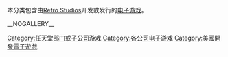 本分类包含由[[Retro_Studios|Retro Studios]]开发或发行的[[电子游戏|电子游戏]]。

{{DEFAULTSORT:Retro Studios}}
[[Category:任天堂部门或子公司游戏|Category:任天堂部门或子公司游戏]]
[[Category:各公司电子游戏|Category:各公司电子游戏]]
[[Category:美國開發電子遊戲|Category:美國開發電子遊戲]]

__NOGALLERY__
